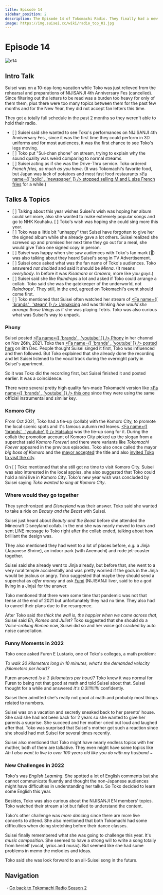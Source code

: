 ```yaml
---
title: Episode 14
sidebar_position: 2
description: The Episode 14 of Tokomachi Radio. They finally had a new episode after nearly 3-month-long gap and had so much to talk about.
image: https://img.suisei.cc/wiki/radio_top_01.jpg
---
```



# Episode 14

<Date D="2022-01-26" />

![e14](../assets/20220126.jpg)

> <YTLink Id="a4GYz0rcqyM" />

## Intro Talk

Suisei was on a 10-day-long vacation while Toko was just relieved from the rehearsal and preparations of NIJISANJI 4th Anniversary Fes (cancelled). Since filtering out the letters to be read was a burden too heavy for only of them them, plus there were too many topics between them for the past few months and for the New Year, they did not accept fan letters this time.

They got a totally full schedule in the past 2 months so they weren't able to hold their radio.

- [ <YTTime Id="a4GYz0rcqyM" Time="04:42" /> ] Suisei said she wanted to see Toko's performances on NIJISANJI 4th Anniversary Fes., since it was the first time they could perform in 3D uniforms and for most audiences, it was the first chance to see Toko's legs moving.
- [ <YTTime Id="a4GYz0rcqyM" Time="06:00" /> ] Toko put "Sui-chan phone" on stream, trying to explain why the sound quality was weird comparing to normal streams.
- [ <YTTime Id="a4GYz0rcqyM" Time="08:25" /> ] Suisei acting as if she was the Drive-Thru service. Toko ordered _French fries, as much as you have_. (It was Tokomachi's favorite food, but Japan was lack of potatoes and most fast food restaurants [<Fa name={[ 'solid' , 'newspaper' ]} /> stopped selling M and L size French fries](https://news.yahoo.co.jp/articles/2c585d808338d4b914458f790f3fec7ca11e008a) for a while.)

## Talks & Topics

- [ <YTTime Id="a4GYz0rcqyM" Time="10:21" /> ] Talking about this year wishes Suisei's wish was hoping her album could sell more, also she wanted to make extremely popular songs and go to NHK Kouhaku. [ <YTTime Id="a4GYz0rcqyM" Time="18:50" Desc="" /> ] Toko's wish was hoping she could sing more this year.
- [ <YTTime Id="a4GYz0rcqyM" Time="12:20" /> ] Toko was a little bit "unhappy" that Suisei have forgotten to give her the signed album while she already gave a lot others. Suisei realized she screwed up and promised her next time they go out for a meal, she would give Toko one signed copy in person.
- [ <YTTime Id="a4GYz0rcqyM" Time="15:14" /> ] Suisei was happy when she saw audiences with Toko's fan mark (:tropical_drink:) was also talking about they heard Suisei's song in TV Advertisement.
- [ <YTTime Id="a4GYz0rcqyM" Time="15:50" /> ] Suisei once asked what was the fan name of Toko's audiences. Toko answered _not decided_ and said it should be _Minna_. (It means _everybody_. In before it was _Kisamara_ or _Omaera_, more like _you guys_.)
- [ <YTTime Id="a4GYz0rcqyM" Time="17:40" /> ] Suisei said she like _Raindrops_ a lot and asked if Toko could arrange a collab. Toko said she was the gatekeeper of the underworld, not _Raindrops'_. They still, in the end, agreed on Tokomachi's event should come first.
- [ <YTTime Id="a4GYz0rcqyM" Time="20:00" /> ] Toko mentioned that Suisei often watched her stream of [<Fa name={[ 'brands' , 'steam' ]} /> Unpakcing](https://store.steampowered.com/app/1135690/Unpacking/) and was thinking _how would she arrange those things_ as if she was playing Tetris. Toko was also curious what was Suisei's way to unpack.

### Phony

> <YTTime Id="a4GYz0rcqyM" Time="22:05" Desc="Tokomachi talking about Phony" />

Suisei posted [<Fa name={[ 'brands' , 'youtube' ]} /> Phony](https://www.youtube.com/watch?v=N029UUlH1Dc) in her channel on Nov 26th, 2021. Toko then [<Fa name={[ 'brands' , 'youtube' ]} /> posted hers](https://www.youtube.com/watch?v=g_vV3bE3GNo) on 8th Dec. People thought Suisei singed it first, Toko was influenced and then followed. But Toko explained that she already done the recording and let Suisei listened to the vocal track during the overnight party in Suisei's apartment.

So it was Toko did the recording first, but Suisei finished it and posted earlier. It was a coincidence.

There were several pretty high quality fan-made Tokomachi version like [<Fa name={[ 'brands' , 'youtube' ]} /> this one](https://www.youtube.com/watch?v=Do6onbPJOGE) since they were using the same official instrumental and similar key.

### Komoro City

> <YTTime Id="a4GYz0rcqyM" Time="24:25" Desc="Visit Komoro City one day" />

From Oct 2021, Toko had a tie-up (collab) with the Komoro City, to promote the local scenic spots and it's famous autumn red leaves. [<Fa name={[ 'brands' , 'youtube' ]} /> Hatsukoi](https://www.youtube.com/watch?v=G7aJCz6E_YY) was the tie-up song for it. During the collab the promotion account of Komoro City picked up the slogan from a superchat said _Komoro Forever!_ and there were variants like _Tokomachi Foever_ appeared in the previous episodes. Toko also once called the mayor _big boss of Komoro_ and the [mayor accepted](https://twitter.com/komorojin/status/1451551560266248194) the title and also [<SNSIcon Name="twitter" /> invited Toko to visit the city](https://twitter.com/komorojin/status/1450737738416734210).

On [ <YTTime Id="a4GYz0rcqyM" Time="24:25" /> ] Toko mentioned that she still got no time to visit Komoro City. Suisei was also interested in the local apples, she also suggested that Toko could hold a mini live in Komoro City. Toko's new year wish was concluded by Suisei saying _Toko wanted to sing at Komoro City_.

### Where would they go together

> <YTTime Id="a4GYz0rcqyM" Time="25:53" Desc="Where would Tokomachi go together?" />

They synchronized and _Disneyland_ was their answer. Toko said she wanted to take a ride on _Beauty and the Beast_ with Suisei.

Suisei just heard about _Beauty and the Beast_ before she attended the Minecraft Disneyland collab. In the end she was nearly moved to tears and sent LINE message to Toko right after the collab ended, talking about how brilliant the design was.

They also mentioned they had went to a lot of places before, _e.g._ a Jinja (Japanese Shrine), an indoor park (with Anemachi) and rode jet-coaster together.

Suisei said she already went to Jinja already, but before that, she went to a very rural temple accidentally and was pretty worried if the gods in the Jinja would be jealous or angry. Toko suggested that maybe they should send a superchat as _offer money_ and ask [<SNSIcon /> Fumi](https://www.youtube.com/channel/UCwrjITPwG4q71HzihV2C7Nw) (NIJISANJI liver, said to be a god living in a Jinja) for the answer.

> <YTTime Id="a4GYz0rcqyM" Time="33:37" Desc="Still waiting for the chance to go out together" />

Toko mentioned that there were some time that pandemic was not that tense at the end of 2021 but unfortunately they had no time. They also had to cancel their plans due to the resurgence.

After Toko said _the thick the wall is, the happier when we came across that_, Suisei said _Eh, Romeo and Juliet?_ Toko suggested that she should do a _Voice-craking Romeo_ now, Suisei did so and her voice got cracked by auto noise cancellation.

### Funny Moments in 2022

> <YTTime Id="Ql5YkeQ6iDg" Time="34:30" Desc="Toko's side" />

Toko once asked Furen E Lustario, one of Toko's colleges, a math problem:

_To walk 30 kilometers long in 10 minutes, what's the demanded velocity (kilometers per hour)?_

Furen answered _Is it 3 (kilometers per hour)?_ Toko knew it was normal for Furen to being not that good at math and told Suisei about that. Suisei thought for a while and answered _It's 0.3!!!!!!!!!!_ confidently.

Suisei then admitted she's really not good at math and probably most things related to numbers.

> <YTTime Id="Ql5YkeQ6iDg" Time="40:00" Desc="Suisei's side" />

Suisei was on a vacation and secretly sneaked back to her parents' house. She said she had not been back for 2 years so she wanted to give her parents a surprise. She succeed and her mother cried out loud and laughed after that. Toko was surprised that Suisei's mother got such a reaction since she should had met Suisei for several times recently.

Suisei also mentioned that Toko might have nearly endless topics with her mother, both of them are talkative. They even might have some topics like _Ah I also want to live to over 100 years old like you do with my husband ~_

### New Challenges in 2022

> <YTTime Id="Ql5YkeQ6iDg" Time="45:06" Desc="Toko's side" />

Toko's was _English Learning_. She spotted a lot of English comments but she cannot communicate fluently and thought the non-Japanese audiences might have difficulties in understanding her talks. So Toko decided to learn some English this year.

Besides, Toko was also curious about the NIJISANJI EN members' topics. Toko watched their stream a lot but failed to understand the content.

Toko's other challenge was _more dancing_ since there are more live concerts to attend. She also mentioned that both Tokomachi had some difficulties when doing stretching before their dance classes.

> <YTTime Id="Ql5YkeQ6iDg" Time="50:20" Desc="Suisei's side" />

Suisei finally remembered what she was going to challenge this year. It's _music composition_. She seemed to have a strong will to write a song totally from herself (vocal, lyrics and music). But seemed like she had some problems in memo the melodies and ideas.

Toko said she was look forward to an all-Suisei song in the future.

## Navigation

・[Go back to Tokomachi Radio Season 2](/radio/tokomachi_radio_s2#episode-14)
